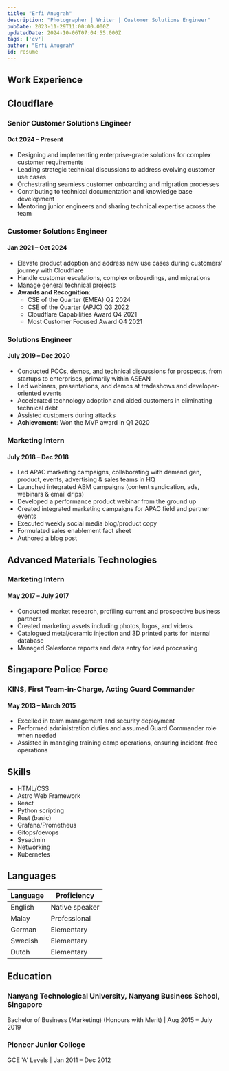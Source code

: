 ```yaml
---
title: "Erfi Anugrah"
description: "Photographer | Writer | Customer Solutions Engineer"
pubDate: 2023-11-29T11:00:00.000Z
updatedDate: 2024-10-06T07:04:55.000Z
tags: ['cv']
author: "Erfi Anugrah"
id: resume
---
```

## Work Experience

## <span class="company-name">Cloudflare</span>

### <span class="job-title">Senior Customer Solutions Engineer</span>
#### <span class="date-range">Oct 2024 – Present</span>
- Designing and implementing enterprise-grade solutions for complex customer requirements
- Leading strategic technical discussions to address evolving customer use cases
- Orchestrating seamless customer onboarding and migration processes
- Contributing to technical documentation and knowledge base development
- Mentoring junior engineers and sharing technical expertise across the team

### <span class="job-title">Customer Solutions Engineer</span>
#### <span class="date-range">Jan 2021 – Oct 2024</span>

- Elevate product adoption and address new use cases during customers' journey with Cloudflare
- Handle customer escalations, complex onboardings, and migrations
- Manage general technical projects
- **Awards and Recognition**:
  - CSE of the Quarter (EMEA) Q2 2024 
  - CSE of the Quarter (APJC) Q3 2022
  - Cloudflare Capabilities Award Q4 2021
  - Most Customer Focused Award Q4 2021

### <span class="job-title">Solutions Engineer</span>
#### <span class="date-range">July 2019 – Dec 2020</span>

- Conducted POCs, demos, and technical discussions for prospects, from startups to enterprises, primarily within ASEAN
- Led webinars, presentations, and demos at tradeshows and developer-oriented events
- Accelerated technology adoption and aided customers in eliminating technical debt
- Assisted customers during attacks
- **Achievement**: Won the MVP award in Q1 2020

### <span class="job-title">Marketing Intern</span>
#### <span class="date-range">July 2018 – Dec 2018</span>

- Led APAC marketing campaigns, collaborating with demand gen, product, events, advertising & sales teams in HQ
- Launched integrated ABM campaigns (content syndication, ads, webinars & email drips)
- Developed a performance product webinar from the ground up
- Created integrated marketing campaigns for APAC field and partner events
- Executed weekly social media blog/product copy
- Formulated sales enablement fact sheet
- Authored a blog post

## <span class="company-name">Advanced Materials Technologies</span>

### <span class="job-title">Marketing Intern</span>
#### <span class="date-range">May 2017 – July 2017</span>

- Conducted market research, profiling current and prospective business partners
- Created marketing assets including photos, logos, and videos
- Catalogued metal/ceramic injection and 3D printed parts for internal database
- Managed Salesforce reports and data entry for lead processing

## <span class="company-name">Singapore Police Force</span>

### <span class="job-title">KINS, First Team-in-Charge, Acting Guard Commander</span>
#### <span class="date-range">May 2013 – March 2015</span>

- Excelled in team management and security deployment
- Performed administration duties and assumed Guard Commander role when needed
- Assisted in managing training camp operations, ensuring incident-free operations

## Skills

- HTML/CSS
- Astro Web Framework
- React
- Python scripting
- Rust (basic)
- Grafana/Prometheus
- Gitops/devops
- Sysadmin
- Networking
- Kubernetes

## Languages

| Language | Proficiency    |
|----------|----------------|
| English  | Native speaker |
| Malay    | Professional   |
| German   | Elementary     |
| Swedish  | Elementary     |
| Dutch    | Elementary     |

## Education

### <span class="school-name">Nanyang Technological University, Nanyang Business School, Singapore</span>
<span class="degree">Bachelor of Business (Marketing) (Honours with Merit)</span> | <span class="date-range">Aug 2015 – July 2019</span>

### <span class="school-name">Pioneer Junior College</span>
<span class="degree">GCE 'A' Levels</span> | <span class="date-range">Jan 2011 – Dec 2012</span>
